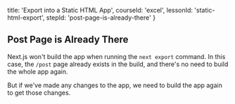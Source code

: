 
  title: 'Export into a Static HTML App',
  courseId: 'excel',
  lessonId: 'static-html-export',
  stepId: 'post-page-is-already-there'
}

## Post Page is Already There

Next.js won't build the app when running the `next export` command. In this case, the `/post` page already exists in the build, and there's no need to build the whole app again.

But if we've made any changes to the app, we need to build the app again to get those changes.

